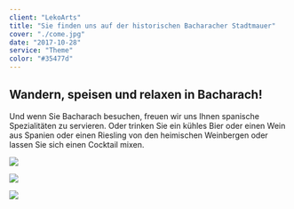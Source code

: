 ```yaml
---
client: "LekoArts"
title: "Sie finden uns auf der historischen Bacharacher Stadtmauer"
cover: "./come.jpg"
date: "2017-10-28"
service: "Theme"
color: "#35477d"
---
```


## Wandern, speisen und relaxen in Bacharach!

Und wenn Sie Bacharach besuchen, freuen wir uns Ihnen spanische Spezialitäten
zu servieren. Oder trinken Sie ein kühles Bier oder einen Wein aus Spanien oder
einen Riesling von den heimischen Weinbergen oder lassen Sie sich einen Cocktail mixen.

![](./IMG_1818.jpg)

![](./IMG_1823.jpg)

![](./IMG_1824.jpg)

